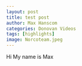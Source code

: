 ```yaml
---
layout: post
title: test post
author: Max Hanscom
categories: Donovan Videos
tags: [highlights]
image: Norcoteam.jpeg
---
```



Hi My name is Max